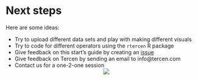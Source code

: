 # Next steps
Here are some ideas:

* Try to upload different data sets and play with making different visuals
* Try to code for different operators using the ``rtercen`` R package
* Give feedback on this start's guide by creating an [issue](https://github.com/tercen/starters-guide/issues)
* Give feedback on Tercen by sending an email to info@tercen.com
* Contact us for a one-2-one session
<center>![](images/stairs.png)</center>